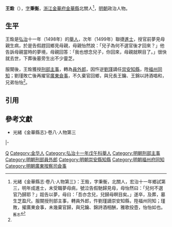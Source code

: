 '''王銓'''（{{bd|15世紀||16世紀}}），[[表字|字]]'''秉衡'''，[[浙江等處承宣布政使司|浙江]][[金華府|金華府]][[金華縣|金華縣]]北關人<ref name=djs>光緒《金華縣志·卷八·人物第三》：王銓，字秉衡，北關人，宏治十一年鄉試第三，明年成進士，未受職夢母病，號泣告假馳歸見母，母怡然曰：「兒何不選官乃歸耶？」跽告以夢，母曰：「吾亦念兒，兒歸母瞑目矣。」遂卒，及葬，墓生芝盈尺。服闋授刑部主事，轉員外郎，忤劉瑾謫崇安知縣，陞福州同知；瑾敗，擢廣東僉事，未幾棄官歸，與兄鑰、錦詩酒相酬，雅歌投壺，怡怡如也。 <sub>舊志</sub></ref>，[[明朝|明朝]]政治人物。

==生平==
王銓是[[弘治|弘治]]十一年（1498年）的[[舉人|舉人]]，次年（1499年）聯捷[[進士|進士]]，授官前夢見母親生病，於是告假趕回鄉見母親，母親怡然說：「兒子為何不選官後才回來？」他告訴母親當時的夢境，母親回答：「我也想念兒子，你回來，母親就瞑目了。」很快就去世，下葬後墓旁生出不少靈芝。

服闋後，王銓獲授[[刑部|刑部]][[主事|主事]]，轉為[[員外郎|員外郎]]，因忤逆[[劉瑾|劉瑾]]謫任[[崇安縣|崇安]][[知縣|知縣]]，陞[[福州府|福州]][[同知|同知]]；劉瑾敗亡後再擢官[[廣東等處提刑按察使司|廣東]][[僉事|僉事]]，不久棄官回鄉，與兄長王鑰、王錦以詩酒唱和，兄弟怡怡<ref name=djs/>。

==引用==
{{reflist}}

==參考文獻==
*光緒《金華縣志》·卷八·人物第三

{{start box}}
{{s-off}}
{{s-before|[[高贄|高贄]]}}
{{s-title|明朝崇安縣知縣|正德年間}}
{{s-after|[[沈釪|沈釪]]}}
|-
{{s-before|[[徐浤|徐浤]]}}
{{s-title|明朝福州府同知|正德年間}}
{{s-after|[[葉鈇|葉鈇]]}}
{{end box}}

{{弘治十二年己未科殿試金榜}}

[[Category:王姓|Q]]
[[Category:金华人|Category:金华人]]
[[Category:弘治十一年戊午科舉人|Category:弘治十一年戊午科舉人]]
[[Category:明朝刑部主事|Category:明朝刑部主事]]
[[Category:明朝刑部員外郎|Category:明朝刑部員外郎]]
[[Category:明朝崇安縣知縣|Category:明朝崇安縣知縣]]
[[Category:明朝福州府同知|Category:明朝福州府同知]]
[[Category:明朝廣東按察司僉事|Category:明朝廣東按察司僉事]]